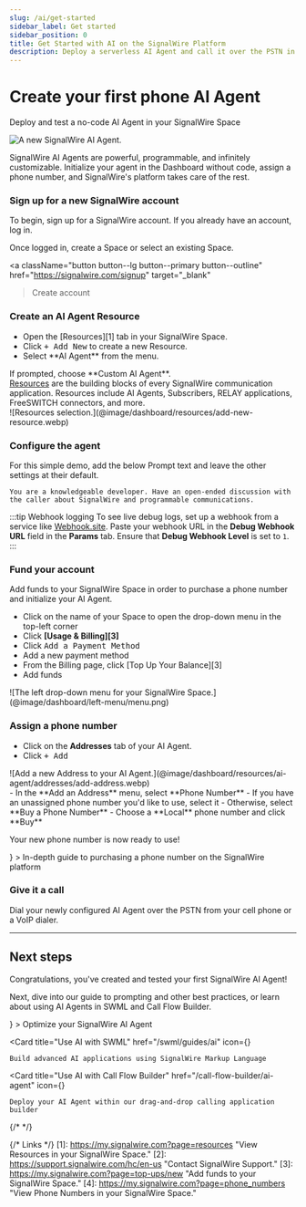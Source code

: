 ```yaml
---
slug: /ai/get-started
sidebar_label: Get started
sidebar_position: 0
title: Get Started with AI on the SignalWire Platform
description: Deploy a serverless AI Agent and call it over the PSTN in under 5 minutes - for free
---
```



# Create your first phone AI Agent

<Subtitle>Deploy and test a no-code AI Agent in your SignalWire Space</Subtitle>

<Frame caption="A new SignalWire AI Agent.">

![A new SignalWire AI Agent.](@image/dashboard/resources/ai-agent/new-agent.webp) 

</Frame>


SignalWire AI Agents are powerful, programmable, and infinitely customizable. 
Initialize your agent in the Dashboard without code, assign a phone number, and SignalWire's platform takes care of the rest.

<Steps>

### Sign up for a new SignalWire account

To begin, sign up for a SignalWire account. If you already have an account, log in.

Once logged in, create a Space or select an existing Space.

<a 
  className="button button--lg button--primary button--outline"
  href="https://signalwire.com/signup"
  target="_blank"
>Create account</a>

### Create an AI Agent Resource

<div className="row">
  <div className="col col--6">
    <ul>
      <li>Open the [Resources][1] tab in your SignalWire Space.</li>
      <li>Click <kbd>+ Add New</kbd> to create a new Resource.</li>
      <li>Select **AI Agent** from the menu.</li>
    </ul>
    If prompted, choose **Custom AI Agent**.
  </div>
  <div className="col col--6">
    <Admonition type="info" title="What's a Resource?"><a href="/platform/call-fabric/resources#types">Resources</a> are the building blocks of every SignalWire communication application. Resources include AI Agents, Subscribers, RELAY applications, FreeSWITCH connectors, and more.</Admonition>
  </div>
</div>

<Frame>
  ![Resources selection.](@image/dashboard/resources/add-new-resource.webp)
</Frame>

### Configure the agent

For this simple demo, add the below Prompt text and leave the other settings at their default.

```plaintext
You are a knowledgeable developer. Have an open-ended discussion with the caller about SignalWire and programmable communications.
```

:::tip Webhook logging
To see live debug logs, set up a webhook from a service like [Webhook.site](https://webhook.site/). Paste your webhook URL in the **Debug Webhook URL** field in the **Params** tab. Ensure that **Debug Webhook Level** is set to `1`.
:::

### Fund your account

<div className="row">
<div className="col col--8">

Add funds to your SignalWire Space in order to purchase a phone number and initialize your AI Agent.

- Click on the name of your Space to open the drop-down menu in the top-left corner
- Click **[Usage & Billing][3]**
- Click <kbd>Add a Payment Method</kbd>
- Add a new payment method
- From the Billing page, click [Top Up Your Balance][3]
- Add funds

</div>
<div className="col col--4">
![The left drop-down menu for your SignalWire Space.](@image/dashboard/left-menu/menu.png)
</div>
</div>

### Assign a phone number

- Click on the **Addresses** tab of your AI Agent.
- Click <kbd>+ Add</kbd>

<Frame>
  ![Add a new Address to your AI Agent.](@image/dashboard/resources/ai-agent/addresses/add-address.webp)
</Frame>

<div className="row">
<div className="col col--8">
- In the **Add an Address** menu, select **Phone Number**
- If you have an unassigned phone number you'd like to use, select it
- Otherwise, select **Buy a Phone Number**
- Choose a **Local** phone number and click **Buy**

Your new phone number is now ready to use!
</div>
<div className="col col--4">
<Card
    title="Buying a phone number"
    href="https://developer.signalwire.com/platform/phone-numbers/getting-started/buying-a-phone-number/"
    icon={<LiaPhoneSolid />}
>
    In-depth guide to purchasing a phone number on the SignalWire platform
</Card>
</div>
</div>

### Give it a call

Dial your newly configured AI Agent over the PSTN from your cell phone or a VoIP dialer.

</Steps>

---

## Next steps

Congratulations, you've created and tested your first SignalWire AI Agent!

Next, dive into our guide to prompting and other best practices, or learn about using AI Agents in SWML and Call Flow Builder.

<CardGroup cols={3}>
<Card
    title="Best practices"
    href="/swml/guides/ai/best-practices"
    icon={<LiaBookSolid />}
>
    Optimize your SignalWire AI Agent
</Card>

<Card
    title="Use AI with SWML"
    href="/swml/guides/ai"
    icon={<LiaCodeSolid />}
>
    Build advanced AI applications using SignalWire Markup Language
</Card>

<Card
    title="Use AI with Call Flow Builder"
    href="/call-flow-builder/ai-agent"
    icon={<LiaCogsSolid />}
>
    Deploy your AI Agent within our drag-and-drop calling application builder
</Card>
</CardGroup>

{/* <DocCardList /> */}

{/* Links */}
[1]: https://my.signalwire.com?page=resources "View Resources in your SignalWire Space."
[2]: https://support.signalwire.com/hc/en-us "Contact SignalWire Support."
[3]: https://my.signalwire.com?page=top-ups/new "Add funds to your SignalWire Space."
[4]: https://my.signalwire.com?page=phone_numbers "View Phone Numbers in your SignalWire Space."